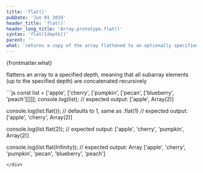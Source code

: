 ```yaml
---
title: 'flat()'
pubDate: 'Jun 01 2019'
header_title: 'flat()'
header_long_title: 'Array.prototype.flat()'
syntax: 'flat([depth])'
parent: ''
what: 'returns a copy of the array flattened to an optionally specified depth'
---
```


{frontmatter.what}  

flattens an array to a specified depth, meaning that all subarray elements (up to the specified depth) are concatenated recursively

<div class="copy-to-clipboard-wrap" id="code-sample-01">
<CopyToClipboard id="code-sample-01"></CopyToClipboard>
```js
const list = ['apple', ['cherry', ['pumpkin', ['pecan', ['blueberry', 'peach']]]]];
console.log(list);
// expected output: ['apple', Array(2)]

console.log(list.flat()); // defaults to 1, same as .flat(1)
// expected output: ['apple', 'cherry', Array(2)]

console.log(list.flat(2));
// expected output: ['apple', 'cherry', 'pumpkin', Array(2)]

console.log(list.flat(Infinity));
// expected output: Array ['apple', 'cherry', 'pumpkin', 'pecan', 'blueberry', 'peach']
```
</div>
